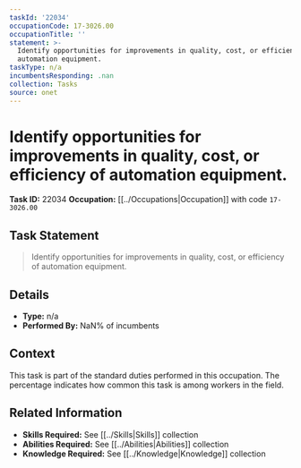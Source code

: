 ```yaml
---
taskId: '22034'
occupationCode: 17-3026.00
occupationTitle: ''
statement: >-
  Identify opportunities for improvements in quality, cost, or efficiency of
  automation equipment.
taskType: n/a
incumbentsResponding: .nan
collection: Tasks
source: onet
---
```

# Identify opportunities for improvements in quality, cost, or efficiency of automation equipment.

**Task ID:** 22034
**Occupation:** [[../Occupations|Occupation]] with code `17-3026.00`

## Task Statement

> Identify opportunities for improvements in quality, cost, or efficiency of automation equipment.

## Details

- **Type:** n/a
- **Performed By:** NaN% of incumbents

## Context

This task is part of the standard duties performed in this occupation. The percentage indicates how common this task is among workers in the field.

## Related Information

- **Skills Required:** See [[../Skills|Skills]] collection
- **Abilities Required:** See [[../Abilities|Abilities]] collection
- **Knowledge Required:** See [[../Knowledge|Knowledge]] collection

